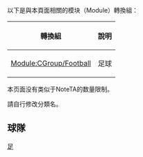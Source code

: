 {{CGroupH|name=SPL|desc=蘇格蘭超級聯賽}}<noinclude>[[Category:體育公共轉換組模板|足{{SUBPAGENAME}}]]

以下是與本頁面相關的模块（Module）轉換組：
{| class="wikitable"
! 轉換組 || 說明
|-
| [[Module:CGroup/Football]] || 足球
|}

本页面没有类似于NoteTA的数量限制。

請自行修改分類名。

== 球隊 ==
</noinclude>
{{CItem|zh:阿伯丁;zh-hans:阿伯丁;zh-hant:阿伯丁;zh-hk:鴨巴甸;zh-tw:亞伯丁;zh-mo:鴨巴甸;|original=Aberdeen}}
{{CItem|zh:凯尔特人;zh-hans:凯尔特人;zh-hant:凱爾特人;zh-hk:些路迪;zh-tw:塞爾提克;zh-mo:些路迪;|original=Celtic}}
{{CItem|zh:邓迪;zh-hans:邓迪;zh-hk:登地;zh-tw:鄧迪;|original=Dundee}}
{{CItem|zh:邓迪联;zh-hans:邓迪联;zh-hk:登地聯;zh-tw:鄧迪聯;|original=Dundee United}}
{{CItem|zh:法尔科克; zh-hans:法尔科克; zh-hant:福爾柯克;|original=Falkirk}}
{{CItem|zh:格雷纳;zh-hans:格雷纳;zh-hk:基特拿;zh-tw:格雷那;|original=Gretna}}
{{CItem|zh:咸美顿;zh-hans:汉密尔顿;zh-hk:咸美頓;zh-tw:漢密爾頓;|original=Hamilton Academical}}
{{CItem|zh:哈茨;zh-hans:哈茨;zh-hk:赫斯;zh-tw:哈茨;|original=Heart of Midlothian}}
{{CItem|zh:希伯尼安; zh-hans:希伯尼安; zh-hant:喜百年; zh-hk:喜伯年;|original=Hibernian}}
{{CItem|zh:因弗内斯;zh-hans:因弗内斯;zh-hk:恩華尼斯;zh-tw:因弗內斯; zh-mo:恩華利斯|original=Inverness CT}}
{{CItem|zh:基马诺克; zh-hans:基马诺克; zh-hant:基馬諾克; zh-hk:基爾馬諾克;zh-mo:基馬諾克;|original=Kilmarnock}} 
{{CItem|zh-hans:利文斯顿; zh-hk:利雲斯頓;zh-tw: 利文斯頓;|original= Livingston}}
{{CItem|zh-hans:帕尔蒂克;zh-hant:巴特里;zh-tw:巴特里;|original=Partick Thistle}} 
{{CItem|zh-hans:流浪者;zh-hk:格拉斯哥流浪;zh-tw:格拉斯哥流浪者;|original=Rangers}} 
{{CItem|zh:圣米伦; zh-hans:圣米伦; zh-hant:聖美倫;|original=St Mirren}}
{{CItem|zh:圣約翰斯頓;zh-hans:圣约翰斯顿;zh-hk:聖莊士東;zh-tw:聖約翰斯頓;|original=St Johnston}}
<noinclude>
</noinclude>{{CGroupF}}